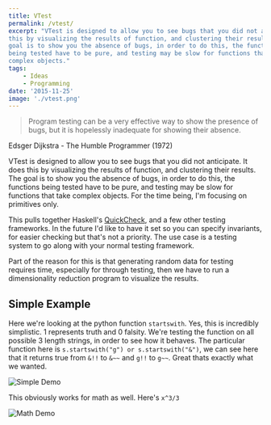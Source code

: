 ```yaml
---
title: VTest
permalink: /vtest/
excerpt: "VTest is designed to allow you to see bugs that you did not anticipate. It does
this by visualizing the results of function, and clustering their results. The
goal is to show you the absence of bugs, in order to do this, the functions
being tested have to be pure, and testing may be slow for functions that take
complex objects."
tags:
    - Ideas
    - Programming
date: '2015-11-25'
image: './vtest.png'
---
```


> Program testing can be a very effective way to show the presence of bugs, but
> it is hopelessly inadequate for showing their absence.

Edsger Dijkstra - The Humble Programmer (1972)

VTest is designed to allow you to see bugs that you did not anticipate. It does
this by visualizing the results of function, and clustering their results. The
goal is to show you the absence of bugs, in order to do this, the functions
being tested have to be pure, and testing may be slow for functions that take
complex objects. For the time being, I'm focusing on primitives only.

This pulls together Haskell's
[QuickCheck](http://hackage.haskell.org/package/QuickCheck-2.4.2), and a few
other testing frameworks. In the future I'd like to have it set so you can
specify invariants, for easier checking but that's not a priority. The use case
is a testing system to go along with your normal testing framework.

Part of the reason for this is that generating random data for testing requires
time, especially for through testing, then we have to run a dimensionality
reduction program to visualize the results.

## Simple Example

Here we're looking at the python function `startswith`. Yes, this is incredibly
simplistic. 1 represents truth and 0 falsity. We're testing the function on all
possible 3 length strings, in order to see how it behaves. The particular
function here is `s.startswith("g") or s.startswith("&")`, we can see here that
it returns true from `&!!` to `&~~` and `g!!` to `g~~`. Great thats exactly
what we wanted.

![Simple Demo](/vtest/simple.png)

This obviously works for math as well. Here's `x^3/3`

![Math Demo](/vtest/math.png)
